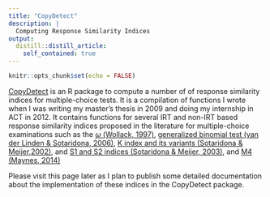 ```yaml
---
title: "CopyDetect"
description: |
  Computing Response Similarity Indices
output:
  distill::distill_article:
    self_contained: true
---
```


```r
knitr::opts_chunk$set(echo = FALSE)
```

[CopyDetect](https://cran.r-project.org/web/packages/CopyDetect/index.html) is an R package to compute a number of of response similarity indices for multiple-choice tests. It is a compilation of functions I wrote when I was writing my master's thesis in 2009 and doing my internship in ACT in 2012. It contains functions for several IRT and non-IRT based response similarity indices proposed in the literature for multiple-choice examinations such as the [$\omega$ (Wollack, 1997)](https://doi.org/10.1177/01466216970214002), [generalized binomial test (van der Linden & Sotaridona, 2006)](https://doi.org/10.3102/10769986031003283), [K index and its variants (Sotaridona & Meijer,2002)](https://doi.org/10.1111/j.1745-3984.2002.tb01138.x), and [S1 and S2 indices (Sotaridona & Meijer, 2003)](https://doi.org/10.1111/j.1745-3984.2003.tb01096.x), and [M4 (Maynes, 2014)](https://dergipark.org.tr/en/download/article-file/649505)

Please visit this page later as I plan to publish some detailed documentation about the implementation of these indices in the CopyDetect package.

